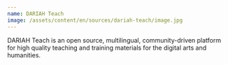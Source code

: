 ```yaml
---
name: DARIAH Teach
image: /assets/content/en/sources/dariah-teach/image.jpg
---
```

DARIAH Teach is an open source, multilingual, community-driven platform for high quality teaching and training materials for the digital arts and humanities.
